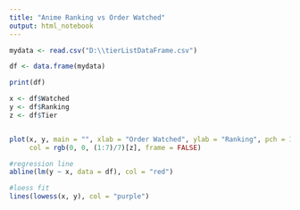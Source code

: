 ```yaml
---
title: "Anime Ranking vs Order Watched"
output: html_notebook
---
```


```r
mydata <- read.csv("D:\\tierListDataFrame.csv")

df <- data.frame(mydata)

print(df)

x <- df$Watched
y <- df$Ranking
z <- df$Tier


plot(x, y, main = "", xlab = "Order Watched", ylab = "Ranking", pch = 19, 
     col = rgb(0, 0, (1:7)/7)[z], frame = FALSE)

#regression line
abline(lm(y ~ x, data = df), col = "red")

#loess fit
lines(lowess(x, y), col = "purple")
```

